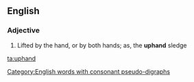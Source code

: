 ==English==

===Adjective===
{{en-adj|-}}

# {{rare}} Lifted by the hand, or by both hands; as, the '''uphand''' sledge

[[Category:English words with consonant pseudo-digraphs]]

[[ta:uphand]]